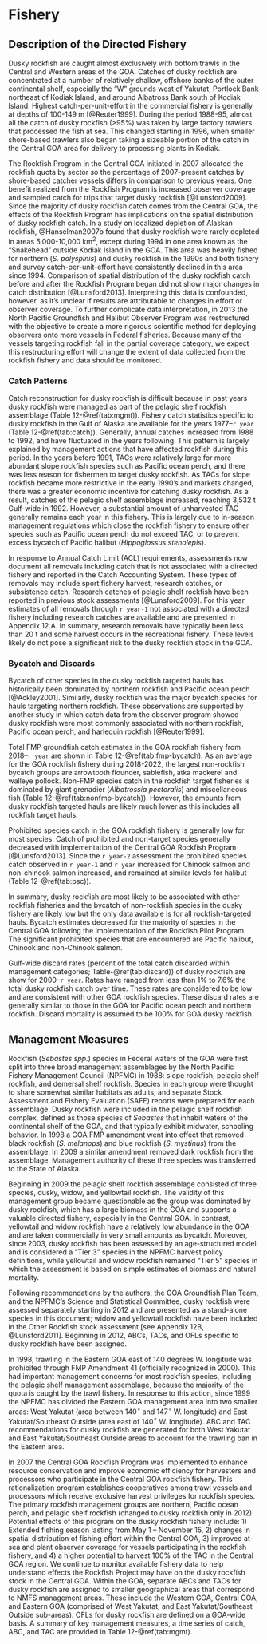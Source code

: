 # Fishery 

## Description of the Directed Fishery

Dusky rockfish are caught almost exclusively with bottom trawls in the Central and Western areas of the GOA. Catches of dusky rockfish are concentrated at a number of relatively shallow, offshore banks of the outer continental shelf, especially the “W” grounds west of Yakutat, Portlock Bank northeast of Kodiak Island, and around Albatross Bank south of Kodiak Island. 
Highest catch-per-unit-effort in the commercial fishery is generally at depths of 100-149 m [@Reuter1999].
During the period 1988-95, almost all the catch of dusky rockfish (>95%) was taken by large factory trawlers that processed the fish at sea. 
This changed starting in 1996, when smaller shore-based trawlers also began taking a sizeable portion of the catch in the Central GOA area for delivery to processing plants in Kodiak.

The Rockfish Program in the Central GOA initiated in 2007 allocated the rockfish quota by sector so the percentage of 2007-present catches by shore-based catcher vessels differs in comparison to previous years. 
One benefit realized from the Rockfish Program is increased observer coverage and sampled catch for trips that target dusky rockfish [@Lunsford2009]. 
Since the majority of dusky rockfish catch comes from the Central GOA, the effects of the Rockfish Program has implications on the spatial distribution of dusky rockfish catch. 
In a study on localized depletion of Alaskan rockfish, @Hanselman2007b found that dusky rockfish were rarely depleted in areas 5,000-10,000 km^2^, except during 1994 in one area known as the “Snakehead” outside Kodiak Island in the GOA. 
This area was heavily fished for northern (*S. polyspinis*) and dusky rockfish in the 1990s and both fishery and survey catch-per-unit-effort have consistently declined in this area since 1994. 
Comparison of spatial distribution of the dusky rockfish catch before and after the Rockfish Program began did not show major changes in catch distribution [@Lunsford2013]. 
Interpreting this data is confounded, however, as it’s unclear if results are attributable to changes in effort or observer coverage. 
To further complicate data interpretation, in 2013 the North Pacific Groundfish and Halibut Observer Program was restructured with the objective to create a more rigorous scientific method for deploying observers onto more vessels in Federal fisheries. 
Because many of the vessels targeting rockfish fall in the partial coverage category, we expect this restructuring effort will change the extent of data collected from the rockfish fishery and data should be monitored.

### Catch Patterns

Catch reconstruction for dusky rockfish is difficult because in past years dusky rockfish were managed as part of the pelagic shelf rockfish assemblage (Table 12-\@ref(tab:mgmt)). 
Fishery catch statistics specific to dusky rockfish in the Gulf of Alaska are available for the years 1977--`r year` (Table 12-\@ref(tab:catch)). 
Generally, annual catches increased from 1988 to 1992, and have fluctuated in the years following. 
This pattern is largely explained by management actions that have affected rockfish during this period. 
In the years before 1991, TACs were relatively large for more abundant slope rockfish species such as Pacific ocean perch, and there was less reason for fishermen to target dusky rockfish. 
As TACs for slope rockfish became more restrictive in the early 1990's and markets changed, there was a greater economic incentive for catching dusky rockfish. 
As a result, catches of the pelagic shelf assemblage increased, reaching 3,532 t Gulf-wide in 1992. 
However, a substantial amount of unharvested TAC generally remains each year in this fishery. 
This is largely due to in-season management regulations which close the rockfish fishery to ensure other species such as Pacific ocean perch do not exceed TAC, or to prevent excess bycatch of Pacific halibut (*Hippoglossus stenolepis*).

In response to Annual Catch Limit (ACL) requirements, assessments now document all removals including catch that is not associated with a directed fishery and reported in the Catch Accounting System. 
These types of removals may include sport fishery harvest, research catches, or subsistence catch. 
Research catches of pelagic shelf rockfish have been reported in previous stock assessments [@Lunsford2009]. 
For this year, estimates of all removals through `r year-1` not associated with a directed fishery including research catches are available and are presented in Appendix 12.A. 
In summary, research removals have typically been less than 20 t and some harvest occurs in the recreational fishery. 
These levels likely do not pose a significant risk to the dusky rockfish stock in the GOA.

### Bycatch and Discards

Bycatch of other species in the dusky rockfish targeted hauls has historically been dominated by northern rockfish and Pacific ocean perch [@Ackley2001]. 
Similarly, dusky rockfish was the major bycatch species for hauls targeting northern rockfish. 
These observations are supported by another study in which catch data from the observer program showed dusky rockfish were most commonly associated with northern rockfish, Pacific ocean perch, and harlequin rockfish [@Reuter1999].

Total FMP groundfish catch estimates in the GOA rockfish fishery from 2018--`r year` are shown in Table 12-\@ref(tab:fmp-bycatch).
As an average for the GOA rockfish fishery during 2018-2022, the largest non-rockfish bycatch groups are arrowtooth flounder, sablefish, atka mackerel and walleye pollock.
Non-FMP species catch in the rockfish target fisheries is dominated by giant grenadier (*Albatrossia pectoralis*) and miscellaneous fish (Table 12-\@ref(tab:nonfmp-bycatch)). 
However, the amounts from dusky rockfish targeted hauls are likely much lower as this includes all rockfish target hauls.

Prohibited species catch in the GOA rockfish fishery is generally low for most species. 
Catch of prohibited and non-target species generally decreased with implementation of the Central GOA Rockfish Program [@Lunsford2013]. 
Since the `r year-2` assessment the prohibited species catch observed in `r year-1` and `r year` increased for Chinook salmon and non-chinook salmon increased, and remained at similar levels for halibut (Table 12-\@ref(tab:psc)).

In summary, dusky rockfish are most likely to be associated with other rockfish fisheries and the bycatch of non-rockfish species in the dusky fishery are likely low but the only data available is for all rockfish-targeted hauls. 
Bycatch estimates decreased for the majority of species in the Central GOA following the implementation of the Rockfish Pilot Program. 
The significant prohibited species that are encountered are Pacific halibut, Chinook and non-Chinook salmon.

Gulf-wide discard rates (percent of the total catch discarded within management categories; Table-\@ref(tab:discard)) of dusky rockfish are show for 2000--`r year`. 
Rates have ranged from less than 1% to 7.6% the total dusky rockfish catch over time. 
These rates are considered to be low and are consistent with other GOA rockfish species.
These discard rates are generally similar to those in the GOA for Pacific ocean perch and northern rockfish. 
Discard mortality is assumed to be 100% for GOA dusky rockfish.

## Management Measures 

Rockfish (*Sebastes spp.*) species in Federal waters of the GOA were first split into three broad management assemblages by the North Pacific Fishery Management Council (NPFMC) in 1988: slope rockfish, pelagic shelf rockfish, and demersal shelf rockfish. 
Species in each group were thought to share somewhat similar habitats as adults, and separate Stock Assessment and Fishery Evaluation (SAFE) reports were prepared for each assemblage. 
Dusky rockfish were included in the pelagic shelf rockfish complex, defined as those species of *Sebastes* that inhabit waters of the continental shelf of the GOA, and that typically exhibit midwater, schooling behavior. 
In 1998 a GOA FMP amendment went into effect that removed black rockfish (*S. melanops*) and blue rockfish (*S. mystinus*) from the assemblage. 
In 2009 a similar amendment removed dark rockfish from the assemblage. 
Management authority of these three species was transferred to the State of Alaska.

Beginning in 2009 the pelagic shelf rockfish assemblage consisted of three species, dusky, widow, and yellowtail rockfish. 
The validity of this management group became questionable as the group was dominated by dusky rockfish, which has a large biomass in the GOA and supports a valuable directed fishery, especially in the Central GOA. 
In contrast, yellowtail and widow rockfish have a relatively low abundance in the GOA and are taken commercially in very small amounts as bycatch. 
Moreover, since 2003, dusky rockfish has been assessed by an age-structured model and is considered a “Tier 3” species in the NPFMC harvest policy definitions, while yellowtail and widow rockfish remained “Tier 5” species in which the assessment is based on simple estimates of biomass and natural mortality.

Following recommendations by the authors, the GOA Groundfish Plan Team, and the NPFMC’s Science and Statistical Committee, dusky rockfish were assessed separately starting in 2012 and are presented as a stand-alone species in this document; widow and yellowtail rockfish have been included in the Other Rockfish stock assessment [see Appendix 12B, @Lunsford2011]. 
Beginning in 2012, ABCs, TACs, and OFLs specific to dusky rockfish have been assigned.

In 1998, trawling in the Eastern GOA east of 140 degrees W. longitude was prohibited through FMP Amendment 41 (officially recognized in 2000). 
This had important management concerns for most rockfish species, including the pelagic shelf management assemblage, because the majority of the quota is caught by the trawl fishery. 
In response to this action, since 1999 the NPFMC has divided the Eastern GOA management area into two smaller areas: West Yakutat (area between 140$^\circ$ and 147$^\circ$ W. longitude) and East Yakutat/Southeast Outside (area east of 140$^\circ$ W. longitude). 
ABC and TAC recommendations for dusky rockfish are generated for both West Yakutat and East Yakutat/Southeast Outside areas to account for the trawling ban in the Eastern area.

In 2007 the Central GOA Rockfish Program was implemented to enhance resource conservation and improve economic efficiency for harvesters and processors who participate in the Central GOA rockfish fishery. 
This rationalization program establishes cooperatives among trawl vessels and processors which receive exclusive harvest privileges for rockfish species. 
The primary rockfish management groups are northern, Pacific ocean perch, and pelagic shelf rockfish (changed to dusky rockfish only in 2012). 
Potential effects of this program on the dusky rockfish fishery include: 1) Extended fishing season lasting from May 1 – November 15, 2) changes in spatial distribution of fishing effort within the Central GOA, 3) improved at-sea and plant observer coverage for vessels participating in the rockfish fishery, and 4) a higher potential to harvest 100% of the TAC in the Central GOA region. 
We continue to monitor available fishery data to help understand effects the Rockfish Project may have on the dusky rockfish stock in the Central GOA.
Within the GOA, separate ABCs and TACs for dusky rockfish are assigned to smaller geographical areas that correspond to NMFS management areas. 
These include the Western GOA, Central GOA, and Eastern GOA (comprised of West Yakutat, and East Yakutat/Southeast Outside sub-areas). 
OFLs for dusky rockfish are defined on a GOA-wide basis.
A summary of key management measures, a time series of catch, ABC, and TAC are provided in Table 12-\@ref(tab:mgmt).

